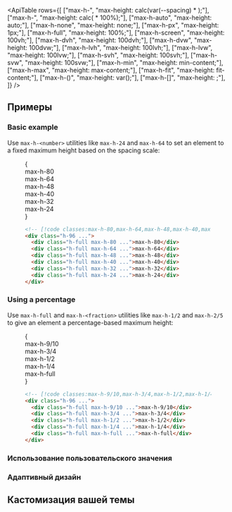 

<ApiTable
  rows={[
    ["max-h-<number>", "max-height: calc(var(--spacing) * <number>);"],
    ["max-h-<fraction>", "max-height: calc(<fraction> * 100%);"],
    ["max-h-auto", "max-height: auto;"],
    ["max-h-none", "max-height: none;"],
    ["max-h-px", "max-height: 1px;"],
    ["max-h-full", "max-height: 100%;"],
    ["max-h-screen", "max-height: 100vh;"],
    ["max-h-dvh", "max-height: 100dvh;"],
    ["max-h-dvw", "max-height: 100dvw;"],
    ["max-h-lvh", "max-height: 100lvh;"],
    ["max-h-lvw", "max-height: 100lvw;"],
    ["max-h-svh", "max-height: 100svh;"],
    ["max-h-svw", "max-height: 100svw;"],
    ["max-h-min", "max-height: min-content;"],
    ["max-h-max", "max-height: max-content;"],
    ["max-h-fit", "max-height: fit-content;"],
    ["max-h-(<custom-property>)", "max-height: var(<custom-property>);"],
    ["max-h-[<value>]", "max-height: <value>;"],
  ]}
/>

## Примеры

### Basic example

Use `max-h-<number>` utilities like `max-h-24` and `max-h-64` to set an element to a fixed maximum height based on the spacing scale:

<Figure>

<Example>
  {
    <div className="flex h-96 items-end justify-center space-x-4 text-center font-mono text-xs font-bold text-white">
      <div className="relative grid h-full w-8 items-end rounded-lg">
        <Stripes border className="absolute inset-0 h-full rounded-lg" />
        <div className="relative h-full max-h-80 w-full rounded-lg bg-blue-500">
          <div className="absolute bottom-6 w-8 -rotate-90 text-nowrap">max-h-80</div>
        </div>
      </div>
      <div className="relative grid h-full w-8 items-end rounded-lg">
        <Stripes border className="absolute inset-0 h-full rounded-lg" />
        <div className="relative h-full max-h-64 w-full rounded-lg bg-blue-500">
          <div className="absolute bottom-6 w-8 -rotate-90 text-nowrap">max-h-64</div>
        </div>
      </div>
      <div className="relative grid h-full w-8 items-end rounded-lg">
        <Stripes border className="absolute inset-0 h-full rounded-lg" />
        <div className="relative h-full max-h-48 w-full rounded-lg bg-blue-500">
          <div className="absolute bottom-6 w-8 -rotate-90 text-nowrap">max-h-48</div>
        </div>
      </div>
      <div className="relative grid h-full w-8 items-end rounded-lg">
        <Stripes border className="absolute inset-0 h-full rounded-lg" />
        <div className="relative h-full max-h-40 w-full rounded-lg bg-blue-500">
          <div className="absolute bottom-6 w-8 -rotate-90 text-nowrap">max-h-40</div>
        </div>
      </div>
      <div className="relative grid h-full w-8 items-end rounded-lg">
        <Stripes border className="absolute inset-0 h-full rounded-lg" />
        <div className="relative h-full max-h-32 w-full rounded-lg bg-blue-500">
          <div className="absolute bottom-6 w-8 -rotate-90 text-nowrap">max-h-32</div>
        </div>
      </div>
      <div className="relative grid h-full w-8 items-end rounded-lg">
        <Stripes border className="absolute inset-0 h-full rounded-lg" />
        <div className="relative h-full max-h-24 w-full rounded-lg bg-blue-500">
          <div className="absolute bottom-6 w-8 -rotate-90 text-nowrap">max-h-24</div>
        </div>
      </div>
    </div>
  }
</Example>

```html
<!-- [!code classes:max-h-80,max-h-64,max-h-48,max-h-40,max-h-32,max-h-24,max-h-full] -->
<div class="h-96 ...">
  <div class="h-full max-h-80 ...">max-h-80</div>
  <div class="h-full max-h-64 ...">max-h-64</div>
  <div class="h-full max-h-48 ...">max-h-48</div>
  <div class="h-full max-h-40 ...">max-h-40</div>
  <div class="h-full max-h-32 ...">max-h-32</div>
  <div class="h-full max-h-24 ...">max-h-24</div>
</div>
```

</Figure>

### Using a percentage

Use `max-h-full` and `max-h-<fraction>` utilities like `max-h-1/2` and `max-h-2/5` to give an element a percentage-based maximum height:

<Figure>

<Example>
  {
    <div className="flex h-96 items-end justify-center space-x-4 text-center font-mono text-xs font-bold text-white">
      <div className="relative grid h-full w-8 items-end rounded-lg">
        <Stripes border className="absolute inset-0 h-full rounded-lg" />
        <div className="relative h-full max-h-9/10 w-full rounded-lg bg-blue-500">
          <div className="absolute bottom-6 w-8 -rotate-90 text-nowrap">max-h-9/10</div>
        </div>
      </div>
      <div className="relative grid h-full w-8 items-end rounded-lg">
        <Stripes border className="absolute inset-0 h-full rounded-lg" />
        <div className="relative h-full max-h-3/4 w-full rounded-lg bg-blue-500">
          <div className="absolute bottom-6 w-8 -rotate-90 text-nowrap">max-h-3/4</div>
        </div>
      </div>
      <div className="relative grid h-full w-8 items-end rounded-lg">
        <Stripes border className="absolute inset-0 h-full rounded-lg" />
        <div className="relative h-full max-h-1/2 w-full rounded-lg bg-blue-500">
          <div className="absolute bottom-6 w-8 -rotate-90 text-nowrap">max-h-1/2</div>
        </div>
      </div>
      <div className="relative grid h-full w-8 items-end rounded-lg">
        <Stripes border className="absolute inset-0 h-full rounded-lg" />
        <div className="relative h-full max-h-1/4 w-full rounded-lg bg-blue-500">
          <div className="absolute bottom-6 w-8 -rotate-90 text-nowrap">max-h-1/4</div>
        </div>
      </div>
      <div className="relative grid h-full w-8 items-end rounded-lg">
        <Stripes border className="absolute inset-0 h-full rounded-lg" />
        <div className="relative h-full max-h-full w-full rounded-lg bg-blue-500">
          <div className="absolute bottom-6 w-8 -rotate-90 text-nowrap">max-h-full</div>
        </div>
      </div>
    </div>
  }
</Example>

```html
<!-- [!code classes:max-h-9/10,max-h-3/4,max-h-1/2,max-h-1/4,max-h-full] -->
<div class="h-96 ...">
  <div class="h-full max-h-9/10 ...">max-h-9/10</div>
  <div class="h-full max-h-3/4 ...">max-h-3/4</div>
  <div class="h-full max-h-1/2 ...">max-h-1/2</div>
  <div class="h-full max-h-1/4 ...">max-h-1/4</div>
  <div class="h-full max-h-full ...">max-h-full</div>
</div>
```

</Figure>

### Использование пользовательского значения

<UsingACustomValue utility="max-h" value="220px" name="maximum height" variable="max-height" />

### Адаптивный дизайн

<ResponsiveDesign property="max-height" defaultClass="h-48 max-h-full" featuredClass="max-h-screen" />

## Кастомизация вашей темы

<CustomizingYourSpacingScale utility="max-h" />
